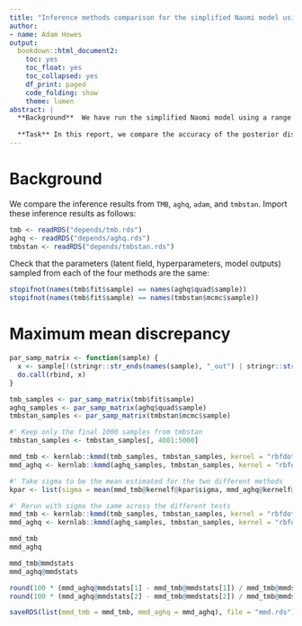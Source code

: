```yaml
---
title: "Inference methods comparison for the simplified Naomi model using maximum mean discrepancy"
author:
- name: Adam Howes
output:
  bookdown::html_document2:
    toc: yes
    toc_float: yes
    toc_collapsed: yes
    df_print: paged
    code_folding: show
    theme: lumen
abstract: |
  **Background**  We have run the simplified Naomi model using a range of inference methods: `TMB`, `aghq` and `tmbstan`.
  
  **Task** In this report, we compare the accuracy of the posterior distributions obtained from these inference methods using maximum mean discrepancy.
---
```


# Background

We compare the inference results from `TMB`, `aghq`, `adam`, and `tmbstan`.
Import these inference results as follows:

```r
tmb <- readRDS("depends/tmb.rds")
aghq <- readRDS("depends/aghq.rds")
tmbstan <- readRDS("depends/tmbstan.rds")
```

Check that the parameters (latent field, hyperparameters, model outputs) sampled from each of the four methods are the same:

```r
stopifnot(names(tmb$fit$sample) == names(aghq$quad$sample))
stopifnot(names(tmb$fit$sample) == names(tmbstan$mcmc$sample))
```

# Maximum mean discrepancy

```r
par_samp_matrix <- function(sample) {
  x <- sample[!(stringr::str_ends(names(sample), "_out") | stringr::str_ends(names(sample), "_ll"))]
  do.call(rbind, x)
}

tmb_samples <- par_samp_matrix(tmb$fit$sample)
aghq_samples <- par_samp_matrix(aghq$quad$sample)
tmbstan_samples <- par_samp_matrix(tmbstan$mcmc$sample)

#' Keep only the final 1000 samples from tmbstan
tmbstan_samples <- tmbstan_samples[, 4001:5000]

mmd_tmb <- kernlab::kmmd(tmb_samples, tmbstan_samples, kernel = "rbfdot")
mmd_aghq <- kernlab::kmmd(aghq_samples, tmbstan_samples, kernel = "rbfdot")

#' Take sigma to be the mean estimated for the two different methods
kpar <- list(sigma = mean(mmd_tmb@kernelf@kpar$sigma, mmd_aghq@kernelf@kpar$sigma))

#' Rerun with sigma the same across the different tests
mmd_tmb <- kernlab::kmmd(tmb_samples, tmbstan_samples, kernel = "rbfdot", kpar = kpar, alpha = 0.05)
mmd_aghq <- kernlab::kmmd(aghq_samples, tmbstan_samples, kernel = "rbfdot", kpar = kpar, alpha = 0.05)

mmd_tmb
mmd_aghq

mmd_tmb@mmdstats
mmd_aghq@mmdstats

round(100 * (mmd_aghq@mmdstats[1] - mmd_tmb@mmdstats[1]) / mmd_tmb@mmdstats[1])
round(100 * (mmd_aghq@mmdstats[2] - mmd_tmb@mmdstats[2]) / mmd_tmb@mmdstats[2])

saveRDS(list(mmd_tmb = mmd_tmb, mmd_aghq = mmd_aghq), file = "mmd.rds")
```
